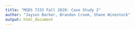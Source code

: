 ```yaml
---
title: "MSDS 7333 Fall 2020: Case Study 2"
author: "Jayson Barker, Brandon Croom, Shane Winestock"
output: html_document
---
```

